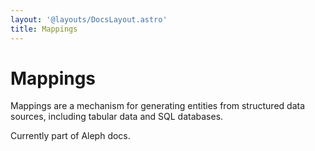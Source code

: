 ```yaml
---
layout: '@layouts/DocsLayout.astro'
title: Mappings
---
```


# Mappings

Mappings are a mechanism for generating entities from structured data sources, including tabular data and SQL databases.

Currently part of Aleph docs.
